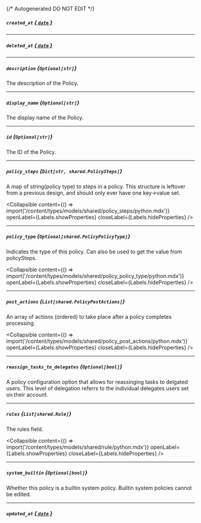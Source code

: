 {/* Autogenerated DO NOT EDIT  */}

##### `created_at` [*{ `date` }*](https://docs.python.org/3/library/datetime.html#date-objects)

---
##### `deleted_at` [*{ `date` }*](https://docs.python.org/3/library/datetime.html#date-objects)

---
##### `description` *{`Optional[str]`}*
The description of the Policy.

---
##### `display_name` *{`Optional[str]`}*
The display name of the Policy.

---
##### `id` *{`Optional[str]`}*
The ID of the Policy.

---
##### `policy_steps` *{`Dict[str, shared.PolicySteps]`}*
A map of string(policy type) to steps in a policy. This structure is leftover from a previous design, and should only ever have one key\-\>value set.

<Collapsible content={() => import('/content/types/models/shared/policy_steps/python.mdx')} openLabel={Labels.showProperties} closeLabel={Labels.hideProperties} />


---
##### `policy_type` *{`Optional[shared.PolicyPolicyType]`}*
Indicates the type of this policy. Can also be used to get the value from policySteps.

<Collapsible content={() => import('/content/types/models/shared/policy_policy_type/python.mdx')} openLabel={Labels.showProperties} closeLabel={Labels.hideProperties} />


---
##### `post_actions` *{`List[shared.PolicyPostActions]`}*
An array of actions (ordered) to take place after a policy completes processing.

<Collapsible content={() => import('/content/types/models/shared/policy_post_actions/python.mdx')} openLabel={Labels.showProperties} closeLabel={Labels.hideProperties} />


---
##### `reassign_tasks_to_delegates` *{`Optional[bool]`}*
A policy configuration option that allows for reassinging tasks to delgated users. This level of delegation referrs to the individual delegates users set on their account.

---
##### `rules` *{`List[shared.Rule]`}*
The rules field.

<Collapsible content={() => import('/content/types/models/shared/rule/python.mdx')} openLabel={Labels.showProperties} closeLabel={Labels.hideProperties} />


---
##### `system_builtin` *{`Optional[bool]`}*
Whether this policy is a builtin system policy. Builtin system policies cannot be edited.

---
##### `updated_at` [*{ `date` }*](https://docs.python.org/3/library/datetime.html#date-objects)


